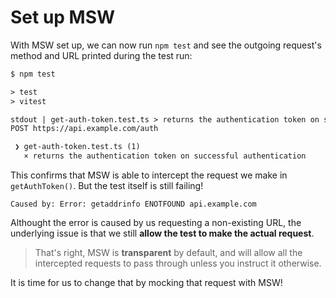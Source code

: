 # Set up MSW

With MSW set up, we can now run `npm test` and see the outgoing request's method and URL printed during the test run:

```txt highlight=7
$ npm test

> test
> vitest

stdout | get-auth-token.test.ts > returns the authentication token on successful authentication
POST https://api.example.com/auth

 ❯ get-auth-token.test.ts (1)
   × returns the authentication token on successful authentication
```

This confirms that MSW is able to intercept the request we make in `getAuthToken()`. But the test itself is still failing!

```
Caused by: Error: getaddrinfo ENOTFOUND api.example.com
```

Althought the error is caused by us requesting a non-existing URL, the underlying issue is that we still **allow the test to make the actual request**.

> That's right, MSW is **transparent** by default, and will allow all the intercepted requests to pass through unless you instruct it otherwise.

It is time for us to change that by mocking that request with MSW!
